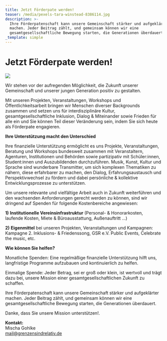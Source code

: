 ```yaml
---
title: Jetzt Förderpate werden!
teaser: /media/pexels-tara-winstead-8386114.jpg
description: >-
  Ihre Förderpatenschaft kann unsere Gemeinschaft stärker und aufgeklärter
  machen. Jeder Beitrag zählt, und gemeinsam können wir eine
  gesamtgesellschaftliche Bewegung starten, die Generationen überdauert.
_template: simple
---
```


# Jetzt Förderpate werden!

![](/media/pexels-tara-winstead-8386114.jpg)

Wir stehen vor der aufregenden Möglichkeit, die Zukunft unserer Gemeinschaft und unserer jungen Generation positiv zu gestalten.

Mit unseren Projekten, Veranstaltungen, Workshops und Öffentlichkeitsarbeit bringen wir Menschen diverser Backgrounds zusammen und setzen uns für interdisziplinäre Kultur, gesamtgesellschaftliche Inklusion, Dialog & Miteinander sowie Frieden für alle ein und Sie können Teil dieser Veränderung sein, indem Sie sich heute als Förderpate engagieren.

**Ihre Unterstützung macht den Unterschied**

Ihre finanzielle Unterstützung ermöglicht es uns Projekte, Veranstaltungen, Beratung und Workshops bundesweit zusammen mit Veranstaltern, Agenturen, Institutionen und Behörden sowie partizipativ mit Schüler\:innen, Student\:innen und Auszubildenden durchzuführen. Musik, Kunst, Kultur und Sprache sind wunderbare Transmitter, um sich komplexen Thematiken zu nähern, diese erfahrbarer zu machen, den Dialog, Erfahrungsaustausch und Perspektivwechsel zu fördern und dabei persönliche & kollektive Entwicklungsprozesse zu unterstützen.

Um unsere relevante und vielfältige Arbeit auch in Zukunft weiterführen und den wachsenden Anforderungen gerecht werden zu können, sind wir dringend auf Spenden für folgende Kostenbereiche angewiesen:

**1)** **Institutionelle Vereinsinfrastruktur** (Personal- & Honorarkosten, laufende Kosten, Miete & Büroausstattung, Außenauftritt ...)

**2)** **Eigenmittel** bei unseren Projekten, Veranstaltungen und Kampagnen: Kampagne 2. Inklusions- & Friedenssong, GSR e.V. Public Events, Celebrate the music, etc.

**Wie können Sie helfen?**

Monatliche Spenden: Eine regelmäßige finanzielle Unterstützung hilft uns, langfristige Programme aufzubauen und kontinuierlich zu helfen.

Einmalige Spende: Jeder Betrag, sei er groß oder klein, ist wertvoll und trägt dazu bei, unsere Mission einer gesamtgesellschaftlichen Zukunft zu schaffen.

Ihre Förderpatenschaft kann unsere Gemeinschaft stärker und aufgeklärter machen. Jeder Beitrag zählt, und gemeinsam können wir eine gesamtgesellschaftliche Bewegung starten, die Generationen überdauert.

Danke, dass Sie unsere Mission unterstützen!.

**Kontakt:**\
Mischa Gohlke\
mail@grenzensindrelativ.de
